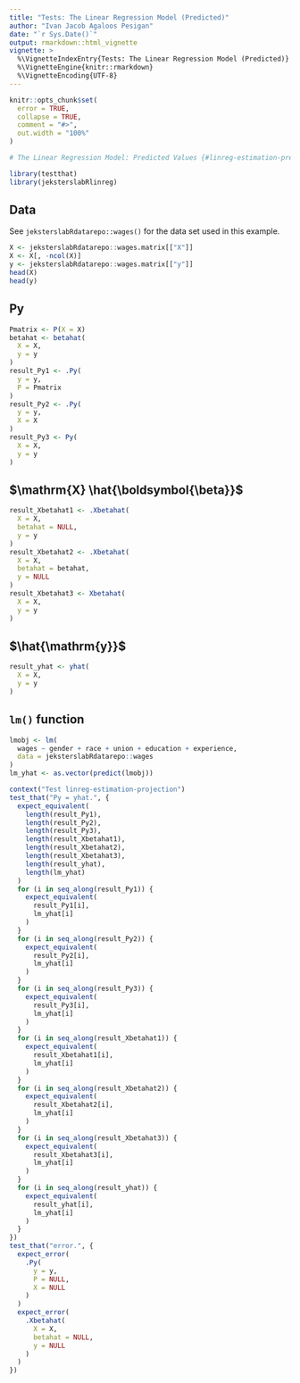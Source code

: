 ```yaml
---
title: "Tests: The Linear Regression Model (Predicted)"
author: "Ivan Jacob Agaloos Pesigan"
date: "`r Sys.Date()`"
output: rmarkdown::html_vignette
vignette: >
  %\VignetteIndexEntry{Tests: The Linear Regression Model (Predicted)}
  %\VignetteEngine{knitr::rmarkdown}
  %\VignetteEncoding{UTF-8}
---
```



```r
knitr::opts_chunk$set(
  error = TRUE,
  collapse = TRUE,
  comment = "#>",
  out.width = "100%"
)
```




```r
# The Linear Regression Model: Predicted Values {#linreg-estimation-predicted-example}
```



```r
library(testthat)
library(jeksterslabRlinreg)
```


## Data

See `jeksterslabRdatarepo::wages()` for the data set used in this example.


```r
X <- jeksterslabRdatarepo::wages.matrix[["X"]]
X <- X[, -ncol(X)]
y <- jeksterslabRdatarepo::wages.matrix[["y"]]
head(X)
head(y)
```


## $\mathrm{Py}$


```r
Pmatrix <- P(X = X)
betahat <- betahat(
  X = X,
  y = y
)
result_Py1 <- .Py(
  y = y,
  P = Pmatrix
)
result_Py2 <- .Py(
  y = y,
  X = X
)
result_Py3 <- Py(
  X = X,
  y = y
)
```


## $\mathrm{X} \hat{\boldsymbol{\beta}}$


```r
result_Xbetahat1 <- .Xbetahat(
  X = X,
  betahat = NULL,
  y = y
)
result_Xbetahat2 <- .Xbetahat(
  X = X,
  betahat = betahat,
  y = NULL
)
result_Xbetahat3 <- Xbetahat(
  X = X,
  y = y
)
```


## $\hat{\mathrm{y}}$


```r
result_yhat <- yhat(
  X = X,
  y = y
)
```


## `lm()` function


```r
lmobj <- lm(
  wages ~ gender + race + union + education + experience,
  data = jeksterslabRdatarepo::wages
)
lm_yhat <- as.vector(predict(lmobj))
```




```r
context("Test linreg-estimation-projection")
test_that("Py = yhat.", {
  expect_equivalent(
    length(result_Py1),
    length(result_Py2),
    length(result_Py3),
    length(result_Xbetahat1),
    length(result_Xbetahat2),
    length(result_Xbetahat3),
    length(result_yhat),
    length(lm_yhat)
  )
  for (i in seq_along(result_Py1)) {
    expect_equivalent(
      result_Py1[i],
      lm_yhat[i]
    )
  }
  for (i in seq_along(result_Py2)) {
    expect_equivalent(
      result_Py2[i],
      lm_yhat[i]
    )
  }
  for (i in seq_along(result_Py3)) {
    expect_equivalent(
      result_Py3[i],
      lm_yhat[i]
    )
  }
  for (i in seq_along(result_Xbetahat1)) {
    expect_equivalent(
      result_Xbetahat1[i],
      lm_yhat[i]
    )
  }
  for (i in seq_along(result_Xbetahat2)) {
    expect_equivalent(
      result_Xbetahat2[i],
      lm_yhat[i]
    )
  }
  for (i in seq_along(result_Xbetahat3)) {
    expect_equivalent(
      result_Xbetahat3[i],
      lm_yhat[i]
    )
  }
  for (i in seq_along(result_yhat)) {
    expect_equivalent(
      result_yhat[i],
      lm_yhat[i]
    )
  }
})
test_that("error.", {
  expect_error(
    .Py(
      y = y,
      P = NULL,
      X = NULL
    )
  )
  expect_error(
    .Xbetahat(
      X = X,
      betahat = NULL,
      y = NULL
    )
  )
})
```

